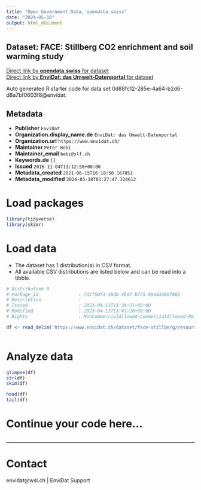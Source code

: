 ```yaml
---
title: "Open Government Data, opendata.swiss"
date: "2024-05-18"
output: html_document
---
```


## Dataset: FACE: Stillberg CO2 enrichment and soil warming study



[Direct link by **opendata.swiss** for dataset](https://opendata.swiss/de/dataset/face-stillberg-co2-enrichment-and-soil-warming-study)<br>
[Direct link by **EnviDat: das Umwelt-Datenportal** for dataset](https://www.envidat.ch/#/metadata/face-stillberg)

Auto generated R starter code for data set 0d88fc12-285e-4a64-b2d6-d8a7bf0603f8@envidat.

## Metadata

- **Publisher** `EnviDat`
- **Organization.display_name.de** `EnviDat: das Umwelt-Datenportal`
- **Organization.url** `https://www.envidat.ch/`
- **Maintainer** `Peter Bebi`
- **Maintainer_email** `bebi@slf.ch`
- **Keywords.de** `[]`
- **Issued** `2016-11-04T13:12:58+00:00`
- **Metadata_created** `2021-06-15T16:18:50.167851`
- **Metadata_modified** `2024-05-18T03:27:47.324612`


# Load packages

```r

library(tidyverse)
library(skimr)

```

# Load data

-   The dataset has 1 distribution(s) in CSV format.
-   All available CSV distributions are listed below and can be read into a tibble.

```r

# Distribution 0
# Package_id               : 7d1f50f4-38db-4bd7-b775-89e83360f062
# Description              : 
# Issued                   : 2023-04-13T11:34:31+00:00
# Modified                 : 2023-04-13T13:41:20+00:00
# Rights                   : NonCommercialAllowed-CommercialAllowed-ReferenceRequired

df <- read_delim('https://www.envidat.ch/dataset/face-stillberg/resource/eb14b5cf-974f-402a-9cf6-1cc95bd0a7dd')



```

# Analyze data

```r

glimpse(df)
str(df)
skim(df)

head(df)
tail(df)

```

# Continue your code here...

```r

```

------------------------------------------------------------------------

# Contact

envidat@wsl.ch | EnviDat Support
